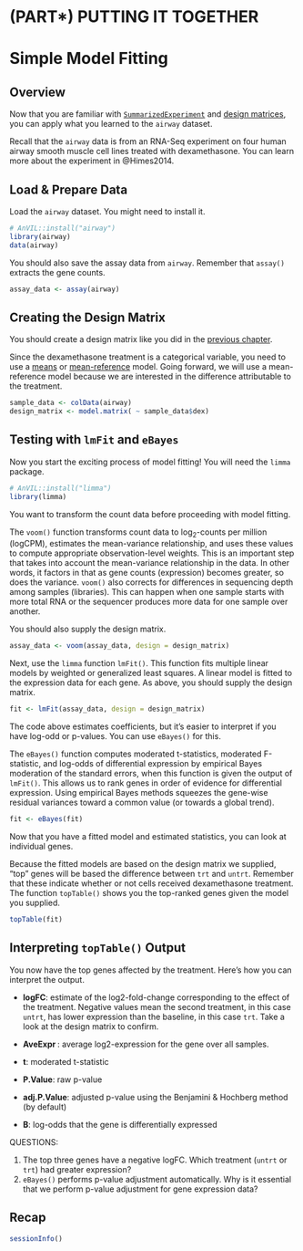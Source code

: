 # (PART\*) PUTTING IT TOGETHER {-}

# Simple Model Fitting

## Overview

Now that you are familiar with [`SummarizedExperiment`](summarizedexperiment.html#summarizedexperiment) and [design matrices](design-matrices.html#design-matrices), you can apply what you learned to the `airway` dataset. 

Recall that the `airway` data is from an RNA-Seq experiment on four human airway smooth muscle cell lines treated with dexamethasone. You can learn more about the experiment in @Himes2014. 

## Load & Prepare Data

Load the `airway` dataset. You might need to install it.

```r
# AnVIL::install("airway")
library(airway)
data(airway)
```

You should also save the assay data from `airway`. Remember that `assay()` extracts the gene counts.

```r
assay_data <- assay(airway)
```

## Creating the Design Matrix

You should create a design matrix like you did in the [previous chapter](design-matrices.html#inpractice). 

Since the dexamethasone treatment is a categorical variable, you need to use a [means](#means) or [mean-reference](#meanref) model. Going forward, we will use a mean-reference model because we are interested in the difference attributable to the treatment.

```r
sample_data <- colData(airway)
design_matrix <- model.matrix( ~ sample_data$dex)
```

## Testing with `lmFit` and `eBayes`

Now you start the exciting process of model fitting! You will need the `limma` package.

```r
# AnVIL::install("limma")
library(limma)
```

You want to transform the count data before proceeding with model fitting. 

The `voom()` function transforms count data to $\log_{2}$-counts per million (logCPM), estimates the mean-variance relationship, and uses these values to compute appropriate observation-level weights. This is an important step that takes into account the mean-variance relationship in the data. In other words, it factors in that as gene counts (expression) becomes greater, so does the variance. `voom()` also corrects for differences in sequencing depth among samples (libraries). This can happen when one sample starts with more total RNA or the sequencer produces more data for one sample over another.

You should also supply the design matrix.

```r
assay_data <- voom(assay_data, design = design_matrix)
```

Next, use the `limma` function `lmFit()`. This function fits multiple linear models by weighted or generalized least squares. A linear model is fitted to the expression data for each gene. As above, you should supply the design matrix.

```r
fit <- lmFit(assay_data, design = design_matrix)
```

The code above estimates coefficients, but it's easier to interpret if you have log-odd or p-values. You can use `eBayes()` for this. 

The `eBayes()` function computes moderated t-statistics, moderated F-statistic, and log-odds of differential expression by empirical Bayes moderation of the standard errors, when this function is given the output of `lmFit()`. This allows us to rank genes in order of evidence for differential expression. Using empirical Bayes methods squeezes the gene-wise residual variances toward a common value (or towards a global trend).

```r
fit <- eBayes(fit)
```

Now that you have a fitted model and estimated statistics, you can look at individual genes. 

Because the fitted models are based on the design matrix we supplied, "top" genes will be based the difference between `trt` and `untrt`. Remember that these indicate whether or not cells received dexamethasone treatment. The function `topTable()` shows you the top-ranked genes given the model you supplied.

```r
topTable(fit)
```

## Interpreting `topTable()` Output

You now have the top genes affected by the treatment. Here's how you can interpret the output.

- **logFC**: estimate of the log2-fold-change corresponding to the effect of the treatment. Negative values mean the second treatment, in this case `untrt`, has lower expression than the baseline, in this case `trt`. Take a look at the design matrix to confirm.

- **AveExpr	**: average log2-expression for the gene over all samples.

- **t**: moderated t-statistic

- **P.Value**: raw p-value

- **adj.P.Value**: adjusted p-value using the Benjamini & Hochberg method (by default)

- **B**: log-odds that the gene is differentially expressed

::: {.reflection}
QUESTIONS:

1. The top three genes have a negative logFC. Which treatment (`untrt` or `trt`) had greater expression?
2. `eBayes()` performs p-value adjustment automatically. Why is it essential that we perform p-value adjustment for gene expression data?
:::

## Recap

```r
sessionInfo()
```
